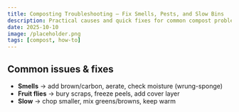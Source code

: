 ```yaml
---
title: Composting Troubleshooting — Fix Smells, Pests, and Slow Bins
description: Practical causes and quick fixes for common compost problems.
date: 2025-10-10
image: /placeholder.png
tags: [compost, how-to]
---
```


## Common issues & fixes

- **Smells** → add brown/carbon, aerate, check moisture (wrung-sponge)  
- **Fruit flies** → bury scraps, freeze peels, add cover layer  
- **Slow** → chop smaller, mix greens/browns, keep warm
